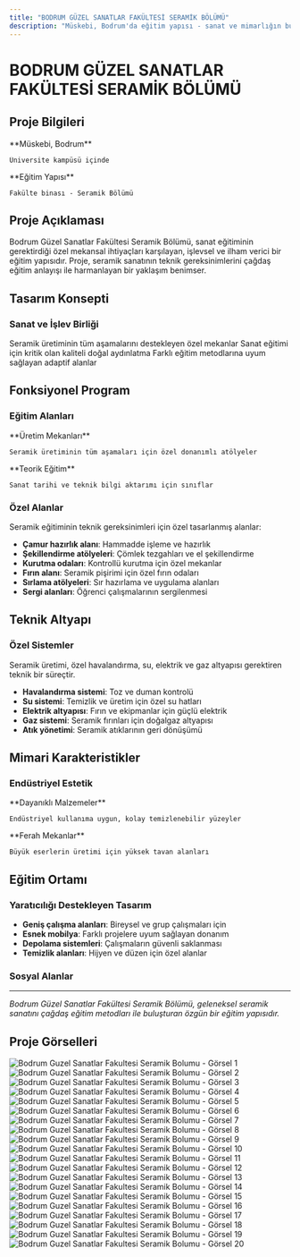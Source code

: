 ```yaml
---
title: "BODRUM GÜZEL SANATLAR FAKÜLTESİ SERAMİK BÖLÜMÜ"
description: "Müskebi, Bodrum'da eğitim yapısı - sanat ve mimarlığın buluşması"
---
```


# BODRUM GÜZEL SANATLAR FAKÜLTESİ SERAMİK BÖLÜMÜ

## Proje Bilgileri

<CardGroup cols={2}>
  <Card title="Konum" icon="location-dot">
    **Müskebi, Bodrum**
    
    Üniversite kampüsü içinde
  </Card>
  
  <Card title="Tip" icon="graduation-cap">
    **Eğitim Yapısı**
    
    Fakülte binası - Seramik Bölümü
  </Card>
</CardGroup>

## Proje Açıklaması

Bodrum Güzel Sanatlar Fakültesi Seramik Bölümü, sanat eğitiminin gerektirdiği özel mekansal ihtiyaçları karşılayan, işlevsel ve ilham verici bir eğitim yapısıdır. Proje, seramik sanatının teknik gereksinimlerini çağdaş eğitim anlayışı ile harmanlayan bir yaklaşım benimser.

## Tasarım Konsepti

### Sanat ve İşlev Birliği

<Steps>
  <Step title="Atölye Odaklı Tasarım">
    Seramik üretiminin tüm aşamalarını destekleyen özel mekanlar
  </Step>
  
  <Step title="Doğal Işık">
    Sanat eğitimi için kritik olan kaliteli doğal aydınlatma
  </Step>
  
  <Step title="Esnek Mekanlar">
    Farklı eğitim metodlarına uyum sağlayan adaptif alanlar
  </Step>
</Steps>

## Fonksiyonel Program

### Eğitim Alanları

<CardGroup cols={2}>
  <Card title="Atölyeler" icon="hammer">
    **Üretim Mekanları**
    
    Seramik üretiminin tüm aşamaları için özel donanımlı atölyeler
  </Card>
  
  <Card title="Derslikler" icon="chalkboard">
    **Teorik Eğitim**
    
    Sanat tarihi ve teknik bilgi aktarımı için sınıflar
  </Card>
</CardGroup>

### Özel Alanlar

Seramik eğitiminin teknik gereksinimleri için özel tasarlanmış alanlar:

- **Çamur hazırlık alanı**: Hammadde işleme ve hazırlık
- **Şekillendirme atölyeleri**: Çömlek tezgahları ve el şekillendirme
- **Kurutma odaları**: Kontrollü kurutma için özel mekanlar
- **Fırın alanı**: Seramik pişirimi için özel fırın odaları
- **Sırlama atölyeleri**: Sır hazırlama ve uygulama alanları
- **Sergi alanları**: Öğrenci çalışmalarının sergilenmesi

## Teknik Altyapı

### Özel Sistemler

<Note>
Seramik üretimi, özel havalandırma, su, elektrik ve gaz altyapısı gerektiren teknik bir süreçtir.
</Note>

- **Havalandırma sistemi**: Toz ve duman kontrolü
- **Su sistemi**: Temizlik ve üretim için özel su hatları
- **Elektrik altyapısı**: Fırın ve ekipmanlar için güçlü elektrik
- **Gaz sistemi**: Seramik fırınları için doğalgaz altyapısı
- **Atık yönetimi**: Seramik atıklarının geri dönüşümü

## Mimari Karakteristikler

### Endüstriyel Estetik

<CardGroup cols={2}>
  <Card title="Malzeme Seçimi" icon="cube">
    **Dayanıklı Malzemeler**
    
    Endüstriyel kullanıma uygun, kolay temizlenebilir yüzeyler
  </Card>
  
  <Card title="Yüksek Tavanlar" icon="arrows-up-down">
    **Ferah Mekanlar**
    
    Büyük eserlerin üretimi için yüksek tavan alanları
  </Card>
</CardGroup>

## Eğitim Ortamı

### Yaratıcılığı Destekleyen Tasarım

- **Geniş çalışma alanları**: Bireysel ve grup çalışmaları için
- **Esnek mobilya**: Farklı projelere uyum sağlayan donanım
- **Depolama sistemleri**: Çalışmaların güvenli saklanması
- **Temizlik alanları**: Hijyen ve düzen için özel alanlar

### Sosyal Alanlar


---

*Bodrum Güzel Sanatlar Fakültesi Seramik Bölümü, geleneksel seramik sanatını çağdaş eğitim metodları ile buluşturan özgün bir eğitim yapısıdır.*


## Proje Görselleri

<CardGroup cols={2}>
  <Card>
    <img
      src="https://res.cloudinary.com/dcc07g3za/image/upload/v1758148210/1.jpg"
      alt="Bodrum Guzel Sanatlar Fakultesi Seramik Bolumu - Görsel 1"
      className="w-full h-auto rounded-lg shadow-lg"
      loading="lazy"
    />
  </Card>
  <Card>
    <img
      src="https://res.cloudinary.com/dcc07g3za/image/upload/v1758148171/2.jpg"
      alt="Bodrum Guzel Sanatlar Fakultesi Seramik Bolumu - Görsel 2"
      className="w-full h-auto rounded-lg shadow-lg"
      loading="lazy"
    />
  </Card>
  <Card>
    <img
      src="https://res.cloudinary.com/dcc07g3za/image/upload/v1758148186/3.jpg"
      alt="Bodrum Guzel Sanatlar Fakultesi Seramik Bolumu - Görsel 3"
      className="w-full h-auto rounded-lg shadow-lg"
      loading="lazy"
    />
  </Card>
  <Card>
    <img
      src="https://res.cloudinary.com/dcc07g3za/image/upload/v1758148181/4.jpg"
      alt="Bodrum Guzel Sanatlar Fakultesi Seramik Bolumu - Görsel 4"
      className="w-full h-auto rounded-lg shadow-lg"
      loading="lazy"
    />
  </Card>
  <Card>
    <img
      src="https://res.cloudinary.com/dcc07g3za/image/upload/v1758148196/5.jpg"
      alt="Bodrum Guzel Sanatlar Fakultesi Seramik Bolumu - Görsel 5"
      className="w-full h-auto rounded-lg shadow-lg"
      loading="lazy"
    />
  </Card>
  <Card>
    <img
      src="https://res.cloudinary.com/dcc07g3za/image/upload/v1758148182/6.jpg"
      alt="Bodrum Guzel Sanatlar Fakultesi Seramik Bolumu - Görsel 6"
      className="w-full h-auto rounded-lg shadow-lg"
      loading="lazy"
    />
  </Card>
  <Card>
    <img
      src="https://res.cloudinary.com/dcc07g3za/image/upload/v1758148167/7.jpg"
      alt="Bodrum Guzel Sanatlar Fakultesi Seramik Bolumu - Görsel 7"
      className="w-full h-auto rounded-lg shadow-lg"
      loading="lazy"
    />
  </Card>
  <Card>
    <img
      src="https://res.cloudinary.com/dcc07g3za/image/upload/v1758148208/8.jpg"
      alt="Bodrum Guzel Sanatlar Fakultesi Seramik Bolumu - Görsel 8"
      className="w-full h-auto rounded-lg shadow-lg"
      loading="lazy"
    />
  </Card>
  <Card>
    <img
      src="https://res.cloudinary.com/dcc07g3za/image/upload/v1758148168/9.jpg"
      alt="Bodrum Guzel Sanatlar Fakultesi Seramik Bolumu - Görsel 9"
      className="w-full h-auto rounded-lg shadow-lg"
      loading="lazy"
    />
  </Card>
  <Card>
    <img
      src="https://res.cloudinary.com/dcc07g3za/image/upload/v1758148193/10.jpg"
      alt="Bodrum Guzel Sanatlar Fakultesi Seramik Bolumu - Görsel 10"
      className="w-full h-auto rounded-lg shadow-lg"
      loading="lazy"
    />
  </Card>
  <Card>
    <img
      src="https://res.cloudinary.com/dcc07g3za/image/upload/v1758148183/11.jpg"
      alt="Bodrum Guzel Sanatlar Fakultesi Seramik Bolumu - Görsel 11"
      className="w-full h-auto rounded-lg shadow-lg"
      loading="lazy"
    />
  </Card>
  <Card>
    <img
      src="https://res.cloudinary.com/dcc07g3za/image/upload/v1758148170/12.jpg"
      alt="Bodrum Guzel Sanatlar Fakultesi Seramik Bolumu - Görsel 12"
      className="w-full h-auto rounded-lg shadow-lg"
      loading="lazy"
    />
  </Card>
  <Card>
    <img
      src="https://res.cloudinary.com/dcc07g3za/image/upload/v1758148178/13.jpg"
      alt="Bodrum Guzel Sanatlar Fakultesi Seramik Bolumu - Görsel 13"
      className="w-full h-auto rounded-lg shadow-lg"
      loading="lazy"
    />
  </Card>
  <Card>
    <img
      src="https://res.cloudinary.com/dcc07g3za/image/upload/v1758148205/14.jpg"
      alt="Bodrum Guzel Sanatlar Fakultesi Seramik Bolumu - Görsel 14"
      className="w-full h-auto rounded-lg shadow-lg"
      loading="lazy"
    />
  </Card>
  <Card>
    <img
      src="https://res.cloudinary.com/dcc07g3za/image/upload/v1758148195/15.jpg"
      alt="Bodrum Guzel Sanatlar Fakultesi Seramik Bolumu - Görsel 15"
      className="w-full h-auto rounded-lg shadow-lg"
      loading="lazy"
    />
  </Card>
  <Card>
    <img
      src="https://res.cloudinary.com/dcc07g3za/image/upload/v1758148206/16.jpg"
      alt="Bodrum Guzel Sanatlar Fakultesi Seramik Bolumu - Görsel 16"
      className="w-full h-auto rounded-lg shadow-lg"
      loading="lazy"
    />
  </Card>
  <Card>
    <img
      src="https://res.cloudinary.com/dcc07g3za/image/upload/v1758147032/3%20%281%29.jpg"
      alt="Bodrum Guzel Sanatlar Fakultesi Seramik Bolumu - Görsel 17"
      className="w-full h-auto rounded-lg shadow-lg"
      loading="lazy"
    />
  </Card>
  <Card>
    <img
      src="https://res.cloudinary.com/dcc07g3za/image/upload/v1758148191/5yeni.jpg"
      alt="Bodrum Guzel Sanatlar Fakultesi Seramik Bolumu - Görsel 18"
      className="w-full h-auto rounded-lg shadow-lg"
      loading="lazy"
    />
  </Card>
  <Card>
    <img
      src="https://res.cloudinary.com/dcc07g3za/image/upload/v1758148176/6yeni.jpg"
      alt="Bodrum Guzel Sanatlar Fakultesi Seramik Bolumu - Görsel 19"
      className="w-full h-auto rounded-lg shadow-lg"
      loading="lazy"
    />
  </Card>
  <Card>
    <img
      src="https://res.cloudinary.com/dcc07g3za/image/upload/v1758148201/7yeni.jpg"
      alt="Bodrum Guzel Sanatlar Fakultesi Seramik Bolumu - Görsel 20"
      className="w-full h-auto rounded-lg shadow-lg"
      loading="lazy"
    />
  </Card>
</CardGroup>
